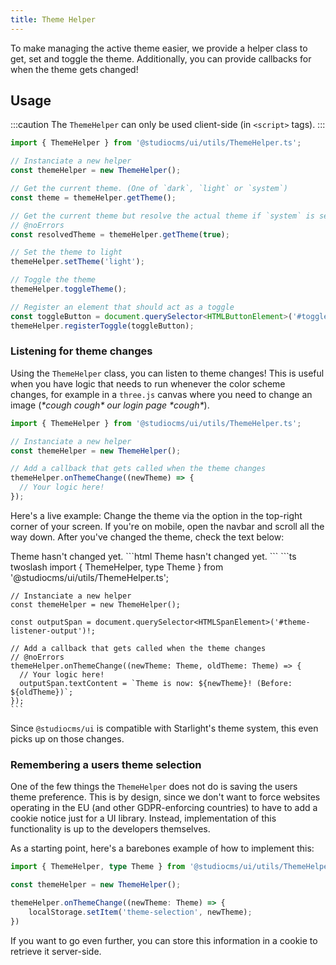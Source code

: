```yaml
---
title: Theme Helper
---
```


To make managing the active theme easier, we provide a helper class to get, set and toggle the theme. Additionally,
you can provide callbacks for when the theme gets changed!

## Usage

:::caution
The `ThemeHelper` can only be used client-side (in `<script>` tags).
:::
```ts title="script.ts" twoslash
import { ThemeHelper } from '@studiocms/ui/utils/ThemeHelper.ts';

// Instanciate a new helper
const themeHelper = new ThemeHelper();

// Get the current theme. (One of `dark`, `light` or `system`)
const theme = themeHelper.getTheme();

// Get the current theme but resolve the actual theme if `system` is selected
// @noErrors
const resolvedTheme = themeHelper.getTheme(true);

// Set the theme to light
themeHelper.setTheme('light');

// Toggle the theme
themeHelper.toggleTheme();

// Register an element that should act as a toggle
const toggleButton = document.querySelector<HTMLButtonElement>('#toggle-button');
themeHelper.registerToggle(toggleButton);
```

### Listening for theme changes

Using the `ThemeHelper` class, you can listen to theme changes! This is useful when you have logic that needs to run
whenever the color scheme changes, for example in a `three.js` canvas where you need to change an image
(*\*cough cough\* our login page \*cough\**).

```ts title="script.ts" twoslash
import { ThemeHelper } from '@studiocms/ui/utils/ThemeHelper.ts';

// Instanciate a new helper
const themeHelper = new ThemeHelper();

// Add a callback that gets called when the theme changes
themeHelper.onThemeChange((newTheme) => {
  // Your logic here!
});
```

Here's a live example: Change the theme via the option in the top-right corner of your screen. If you're on mobile,
open the navbar and scroll all the way down. After you've changed the theme, check the text below:

<Tabs>
  <TabItem label="Preview">
    <PreviewCard>
      <span id="theme-listener-output">
        Theme hasn't changed yet.
      </span>
    </PreviewCard>
  </TabItem>
  <TabItem label="Code">
    ```html
    <span id="theme-listener-output">
      Theme hasn't changed yet.
    </span>
    ```
    ```ts twoslash
    import { ThemeHelper, type Theme } from '@studiocms/ui/utils/ThemeHelper.ts';

    // Instanciate a new helper
    const themeHelper = new ThemeHelper();

    const outputSpan = document.querySelector<HTMLSpanElement>('#theme-listener-output')!;

    // Add a callback that gets called when the theme changes
    // @noErrors
    themeHelper.onThemeChange((newTheme: Theme, oldTheme: Theme) => {
      // Your logic here!
      outputSpan.textContent = `Theme is now: ${newTheme}! (Before: ${oldTheme})`;
    });
    ```
  </TabItem>
</Tabs>

Since `@studiocms/ui` is compatible with Starlight's theme system, this even picks up on those changes.

### Remembering a users theme selection

One of the few things the `ThemeHelper` does not do is saving the users theme preference. This is by design, since we don't want to force websites operating in the EU (and other GDPR-enforcing countries) to have to add a cookie notice just for a UI library. Instead, implementation of this functionality is up to the developers themselves.

As a starting point, here's a barebones example of how to implement this:

```ts twoslash
import { ThemeHelper, type Theme } from '@studiocms/ui/utils/ThemeHelper.ts';

const themeHelper = new ThemeHelper();

themeHelper.onThemeChange((newTheme: Theme) => {
    localStorage.setItem('theme-selection', newTheme);
})
```

If you want to go even further, you can store this information in a cookie to retrieve it server-side.

<ThemeHelperScript />
